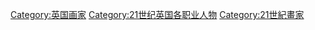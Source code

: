 [[Category:英国画家|Category:英国画家]]
[[Category:21世纪英国各职业人物|Category:21世纪英国各职业人物]]
[[Category:21世紀畫家|Category:21世紀畫家]]